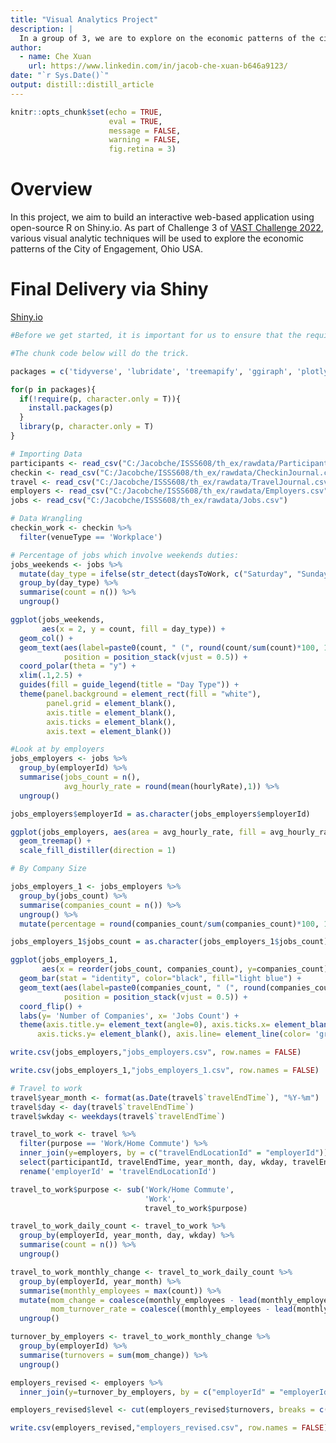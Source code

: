 ```yaml
---
title: "Visual Analytics Project"
description: |
  In a group of 3, we are to explore on the economic patterns of the city of Engagement, Ohio USA.
author:
  - name: Che Xuan 
    url: https://www.linkedin.com/in/jacob-che-xuan-b646a9123/
date: "`r Sys.Date()`"
output: distill::distill_article
---
```


```r
knitr::opts_chunk$set(echo = TRUE, 
                      eval = TRUE,
                      message = FALSE,
                      warning = FALSE,
                      fig.retina = 3)
```

# Overview

In this project, we aim to build an interactive web-based application using open-source R on Shiny.io. As part of Challenge 3 of [VAST Challenge 2022](https://vast-challenge.github.io/2022/), various visual analytic techniques will be used to explore the economic patterns of the City of Engagement, Ohio USA. 

# Final Delivery via Shiny

[Shiny.io](https://isss608group7.shinyapps.io/Group_7/)


```r

#Before we get started, it is important for us to ensure that the required R packages have been installed. If yes, we will load the R packages. If they have yet to be installed, we will install the R packages and load them onto R environment.

#The chunk code below will do the trick.

packages = c('tidyverse', 'lubridate', 'treemapify', 'ggiraph', 'plotly', 'DT', 'patchwork', 'gganimate', 'treemap', 'd3treeR')

for(p in packages){
  if(!require(p, character.only = T)){
    install.packages(p)
  }
  library(p, character.only = T)
}

```




```r
# Importing Data
participants <- read_csv("C:/Jacobche/ISSS608/th_ex/rawdata/Participants.csv")
checkin <- read_csv("C:/Jacobche/ISSS608/th_ex/rawdata/CheckinJournal.csv")
travel <- read_csv("C:/Jacobche/ISSS608/th_ex/rawdata/TravelJournal.csv")
employers <- read_csv("C:/Jacobche/ISSS608/th_ex/rawdata/Employers.csv")
jobs <- read_csv("C:/Jacobche/ISSS608/th_ex/rawdata/Jobs.csv")
```



```r
# Data Wrangling
checkin_work <- checkin %>%
  filter(venueType == 'Workplace')
```



```r
# Percentage of jobs which involve weekends duties:
jobs_weekends <- jobs %>%
  mutate(day_type = ifelse(str_detect(daysToWork, c("Saturday", "Sunday")) == TRUE, "weekends", "weekdays")) %>%
  group_by(day_type) %>%
  summarise(count = n()) %>%
  ungroup()
```

```r
ggplot(jobs_weekends, 
       aes(x = 2, y = count, fill = day_type)) +
  geom_col() +
  geom_text(aes(label=paste0(count, " (", round(count/sum(count)*100, 1), "%)")),
            position = position_stack(vjust = 0.5)) +
  coord_polar(theta = "y") +
  xlim(.1,2.5) +
  guides(fill = guide_legend(title = "Day Type")) +
  theme(panel.background = element_rect(fill = "white"),
        panel.grid = element_blank(),
        axis.title = element_blank(),
        axis.ticks = element_blank(),
        axis.text = element_blank())
```

```r
#Look at by employers
jobs_employers <- jobs %>%
  group_by(employerId) %>%
  summarise(jobs_count = n(),
            avg_hourly_rate = round(mean(hourlyRate),1)) %>%
  ungroup()
```

```r
jobs_employers$employerId = as.character(jobs_employers$employerId)
```


```r
ggplot(jobs_employers, aes(area = avg_hourly_rate, fill = avg_hourly_rate)) +
  geom_treemap() +
  scale_fill_distiller(direction = 1)
```


```r
# By Company Size

jobs_employers_1 <- jobs_employers %>%
  group_by(jobs_count) %>%
  summarise(companies_count = n()) %>%
  ungroup() %>%
  mutate(percentage = round(companies_count/sum(companies_count)*100, 1))
```

```r
jobs_employers_1$jobs_count = as.character(jobs_employers_1$jobs_count)
```

```r
ggplot(jobs_employers_1, 
       aes(x = reorder(jobs_count, companies_count), y=companies_count)) +
  geom_bar(stat = "identity", color="black", fill="light blue") +
  geom_text(aes(label=paste0(companies_count, " (", round(companies_count/sum(companies_count)*100, 1), "%)")),
            position = position_stack(vjust = 0.5)) +
  coord_flip() +
  labs(y= 'Number of Companies', x= 'Jobs Count') +
  theme(axis.title.y= element_text(angle=0), axis.ticks.x= element_blank(), axis.text.x=element_blank(),
      axis.ticks.y= element_blank(), axis.line= element_line(color= 'grey'))
```


```r
write.csv(jobs_employers,"jobs_employers.csv", row.names = FALSE)
```

```r
write.csv(jobs_employers_1,"jobs_employers_1.csv", row.names = FALSE)
```




```r
# Travel to work
travel$year_month <- format(as.Date(travel$`travelEndTime`), "%Y-%m")
travel$day <- day(travel$`travelEndTime`)
travel$wkday <- weekdays(travel$`travelEndTime`)
```

```r
travel_to_work <- travel %>%
  filter(purpose == 'Work/Home Commute') %>%
  inner_join(y=employers, by = c("travelEndLocationId" = "employerId")) %>%
  select(participantId, travelEndTime, year_month, day, wkday, travelEndLocationId, purpose, location, buildingId) %>%
  rename('employerId' = 'travelEndLocationId')
```

```r
travel_to_work$purpose <- sub('Work/Home Commute', 
                              'Work',
                              travel_to_work$purpose)
```

```r
travel_to_work_daily_count <- travel_to_work %>%
  group_by(employerId, year_month, day, wkday) %>%
  summarise(count = n()) %>%
  ungroup()
```

```r
travel_to_work_monthly_change <- travel_to_work_daily_count %>%
  group_by(employerId, year_month) %>%
  summarise(monthly_employees = max(count)) %>%
  mutate(mom_change = coalesce(monthly_employees - lead(monthly_employees),0),
         mom_turnover_rate = coalesce((monthly_employees - lead(monthly_employees))/monthly_employees,0)) %>%
  ungroup()
```

```r
turnover_by_employers <- travel_to_work_monthly_change %>%
  group_by(employerId) %>%
  summarise(turnovers = sum(mom_change)) %>%
  ungroup()
```

```r
employers_revised <- employers %>%
  inner_join(y=turnover_by_employers, by = c("employerId" = "employerId"))
```

```r
employers_revised$level <- cut(employers_revised$turnovers, breaks = c(-1,0,2,15), labels = c("Low Rate","Medium Rate","High Rate"))
```


```r
write.csv(employers_revised,"employers_revised.csv", row.names = FALSE)
```

















